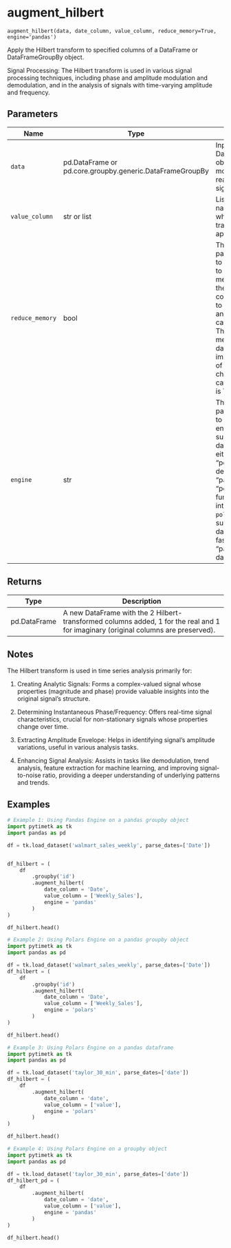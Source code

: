 # augment_hilbert { #pytimetk.augment_hilbert }

`augment_hilbert(data, date_column, value_column, reduce_memory=True, engine='pandas')`

Apply the Hilbert transform to specified columns of a DataFrame or 
DataFrameGroupBy object.

Signal Processing: The Hilbert transform is used in various signal processing techniques, including phase and amplitude modulation and demodulation, and in the analysis of signals with time-varying amplitude and frequency.

## Parameters

| Name            | Type                                                     | Description                                                                                                                                                                                                                                                                                                                     | Default    |
|-----------------|----------------------------------------------------------|---------------------------------------------------------------------------------------------------------------------------------------------------------------------------------------------------------------------------------------------------------------------------------------------------------------------------------|------------|
| `data`          | pd.DataFrame or pd.core.groupby.generic.DataFrameGroupBy | Input DataFrame or DataFrameGroupBy object with one or more columns of  real-valued signals.                                                                                                                                                                                                                                    | _required_ |
| `value_column`  | str or list                                              | List of column names in 'data' to which the Hilbert transform will be  applied.                                                                                                                                                                                                                                                 | _required_ |
| `reduce_memory` | bool                                                     | The `reduce_memory` parameter is used to specify whether to reduce the memory usage of the DataFrame by converting int, float to smaller bytes and str to categorical data. This reduces memory for large data but may impact resolution of float and will change str to categorical. Default is True.                          | `True`     |
| `engine`        | str                                                      | The `engine` parameter is used to specify the engine to use for  summarizing the data. It can be either "pandas" or "polars".   - The default value is "pandas".  - When "polars", the function will internally use the `polars` library  for summarizing the data. This can be faster than using "pandas" for  large datasets. | `'pandas'` |

## Returns

| Type         | Description                                                                                                                         |
|--------------|-------------------------------------------------------------------------------------------------------------------------------------|
| pd.DataFrame | A new DataFrame with the 2 Hilbert-transformed columns added, 1 for the  real and 1 for imaginary (original columns are preserved). |

## Notes

The Hilbert transform is used in time series analysis primarily for:

1. Creating Analytic Signals: Forms a complex-valued signal whose 
properties (magnitude and phase) provide valuable insights into the 
original signal's structure.

2. Determining Instantaneous Phase/Frequency: Offers real-time signal 
characteristics, crucial for non-stationary signals whose properties 
change over time.

3. Extracting Amplitude Envelope: Helps in identifying signal's 
amplitude variations, useful in various analysis tasks.

4. Enhancing Signal Analysis: Assists in tasks like demodulation, trend 
analysis, feature extraction for machine learning, and improving 
signal-to-noise ratio, providing a deeper understanding of underlying 
patterns and trends.

## Examples

```python
# Example 1: Using Pandas Engine on a pandas groupby object
import pytimetk as tk
import pandas as pd

df = tk.load_dataset('walmart_sales_weekly', parse_dates=['Date'])


df_hilbert = (
    df
        .groupby('id')
        .augment_hilbert(
            date_column = 'Date',
            value_column = ['Weekly_Sales'],
            engine = 'pandas'
        )
)

df_hilbert.head()
```

```python
# Example 2: Using Polars Engine on a pandas groupby object
import pytimetk as tk
import pandas as pd

df = tk.load_dataset('walmart_sales_weekly', parse_dates=['Date'])
df_hilbert = (
    df
        .groupby('id')
        .augment_hilbert(
            date_column = 'Date',
            value_column = ['Weekly_Sales'],
            engine = 'polars'
        )
)

df_hilbert.head()
```

```python
# Example 3: Using Polars Engine on a pandas dataframe
import pytimetk as tk
import pandas as pd

df = tk.load_dataset('taylor_30_min', parse_dates=['date'])
df_hilbert = (
    df
        .augment_hilbert(
            date_column = 'date',
            value_column = ['value'],
            engine = 'polars'
        )
)

df_hilbert.head()
```

```python
# Example 4: Using Polars Engine on a groupby object
import pytimetk as tk
import pandas as pd

df = tk.load_dataset('taylor_30_min', parse_dates=['date'])
df_hilbert_pd = (
    df
        .augment_hilbert(
            date_column = 'date',
            value_column = ['value'],
            engine = 'pandas'
        )
)

df_hilbert.head()
```